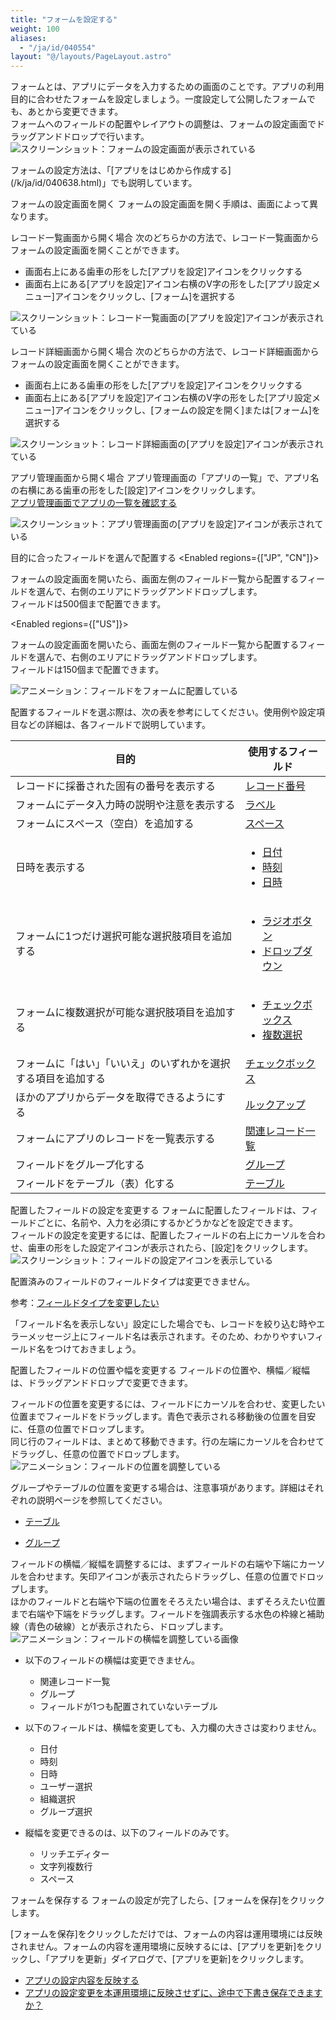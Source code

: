 ```yaml
---
title: "フォームを設定する"
weight: 100
aliases:
  - "/ja/id/040554"
layout: "@/layouts/PageLayout.astro"
---
```




フォームとは、アプリにデータを入力するための画面のことです。アプリの利用目的に合わせたフォームを設定しましょう。一度設定して公開したフォームでも、あとから変更できます。  
フォームへのフィールドの配置やレイアウトの調整は、フォームの設定画面でドラッグアンドドロップで行います。  
<Img src="/k/kintone/img-ja/set_form_img1.png" alt="スクリーンショット：フォームの設定画面が表示されている" />

<Reference>
フォームの設定方法は、「[アプリをはじめから作成する](/k/ja/id/040638.html)」でも説明しています。

</Reference>

<Heading id="form_set_form_10">フォームの設定画面を開く</Heading>
フォームの設定画面を開く手順は、画面によって異なります。

<Heading level={3} id="form_set_form_1010">レコード一覧画面から開く場合</Heading>
次のどちらかの方法で、レコード一覧画面からフォームの設定画面を開くことができます。

* 画面右上にある歯車の形をした[アプリを設定]アイコンをクリックする
* 画面右上にある[アプリを設定]アイコン右横のV字の形をした[アプリ設定メニュー]アイコンをクリックし、[フォーム]を選択する

<Img src="/k/kintone/img-ja/set_form_img03.png" alt="スクリーンショット：レコード一覧画面の[アプリを設定]アイコンが表示されている" />

<Heading level={3} id="form_set_form_1020">レコード詳細画面から開く場合</Heading>
次のどちらかの方法で、レコード詳細画面からフォームの設定画面を開くことができます。

* 画面右上にある歯車の形をした[アプリを設定]アイコンをクリックする
* 画面右上にある[アプリを設定]アイコン右横のV字の形をした[アプリ設定メニュー]アイコンをクリックし、[フォームの設定を開く]または[フォーム]を選択する

<Img src="/k/kintone/img-ja/set_form_img04.png" alt="スクリーンショット：レコード詳細画面の[アプリを設定]アイコンが表示されている" />

<Heading level={3} id="form_set_form_1030">アプリ管理画面から開く場合</Heading>
アプリ管理画面の「アプリの一覧」で、アプリ名の右横にある歯車の形をした[設定]アイコンをクリックします。  
[アプリ管理画面でアプリの一覧を確認する](/k/ja/id/04012.html)

<Img src="/k/kintone/img-ja/set_form_img05.png" alt="スクリーンショット：アプリ管理画面の[アプリを設定]アイコンが表示されている" />

<Heading id="form_set_form_20">目的に合ったフィールドを選んで配置する</Heading>
<Enabled regions={["JP", "CN"]}>

フォームの設定画面を開いたら、画面左側のフィールド一覧から配置するフィールドを選んで、右側のエリアにドラッグアンドドロップします。  
フィールドは500個まで配置できます。


</Enabled>

<Enabled regions={["US"]}>

フォームの設定画面を開いたら、画面左側のフィールド一覧から配置するフィールドを選んで、右側のエリアにドラッグアンドドロップします。  
フィールドは150個まで配置できます。


</Enabled>

<Img src="/k/kintone/img-ja/set_form_img06.gif" alt="アニメーション：フィールドをフォームに配置している" />

配置するフィールドを選ぶ際は、次の表を参考にしてください。使用例や設定項目などの詳細は、各フィールドで説明しています。

<table>
    <thead>
        <tr>
            <th><b>目的</b></th>
            <th><b>使用するフィールド</b></th>
        </tr>
    </thead>
    <tbody>
        <tr>
            <td>レコードに採番された固有の番号を表示する</td>
            <td><a href="/k/ja/id/040536.html">レコード番号</a></td>
        </tr>
        <tr>
            <td>フォームにデータ入力時の説明や注意を表示する</td>
            <td><a href="/k/ja/id/040531.html">ラベル</a></td>
        </tr>
        <tr>
            <td>フォームにスペース（空白）を追加する</td>
            <td><a href="/k/ja/id/040515.html">スペース</a></td>
        </tr>
        <tr>
            <td>
              日時を表示する
            </td>
            <td>
              <ul>
                <li><a href="/k/ja/id/040521.html">日付</a></li>
                <li><a href="/k/ja/id/040540.html">時刻</a></li>
                <li><a href="/k/ja/id/040522.html">日時</a></li>
              </ul>
            </td>
        </tr>
        <tr>
            <td>フォームに1つだけ選択可能な選択肢項目を追加する</td>
            <td>
              <ul>
                <li><a href="/k/ja/id/040535.html">ラジオボタン</a></li>
                <li><a href="/k/ja/id/040524.html">ドロップダウン</a></li>
              </ul>
            </td>
        </tr>
        <tr>
            <td>フォームに複数選択が可能な選択肢項目を追加する</td>
            <td>
              <ul>
                <li><a href="/k/ja/id/040518.html">チェックボックス</a></li>
                <li><a href="/k/ja/id/040533.html">複数選択</a></li>
              </ul>
            </td>
        </tr>
        <tr>
            <td>フォームに「はい」「いいえ」のいずれかを選択する項目を追加する</td>
            <td><a href="/k/ja/id/040518.html">チェックボックス</a></td>
        </tr>
        <tr>
            <td>ほかのアプリからデータを取得できるようにする</td>
            <td><a href="/k/ja/id/040526.html">ルックアップ</a></td>
        </tr>
        <tr>
            <td>フォームにアプリのレコードを一覧表示する</td>
            <td><a href="/k/ja/id/040527.html">関連レコード一覧</a></td>
        </tr>
        <tr>
            <td>フィールドをグループ化する</td>
            <td><a href="/k/ja/id/040525.html">グループ</a></td>
        </tr>
        <tr>
            <td>フィールドをテーブル（表）化する</td>
            <td><a href="/k/ja/id/040529.html">テーブル</a></td>
        </tr>
    </tbody>
</table>

<Heading id="form_set_form_30">配置したフィールドの設定を変更する</Heading>
フォームに配置したフィールドは、フィールドごとに、名前や、入力を必須にするかどうかなどを設定できます。  
フィールドの設定を変更するには、配置したフィールドの右上にカーソルを合わせ、歯車の形をした設定アイコンが表示されたら、[設定]をクリックします。
<Img src="/k/kintone/img-ja/set_form_img2.png" alt="スクリーンショット：フィールドの設定アイコンを表示している" />

<Note>

配置済みのフィールドのフィールドタイプは変更できません。  

参考：[フィールドタイプを変更したい](/k/ja/id/040776.html)

</Note>

<Hint>

「フィールド名を表示しない」設定にした場合でも、レコードを絞り込む時やエラーメッセージ上にフィールド名は表示されます。そのため、わかりやすいフィールド名をつけておきましょう。


</Hint>

<Heading id="form_set_form_40">配置したフィールドの位置や幅を変更する</Heading>
フィールドの位置や、横幅／縦幅は、ドラッグアンドドロップで変更できます。

フィールドの位置を変更するには、フィールドにカーソルを合わせ、変更したい位置までフィールドをドラッグします。青色で表示される移動後の位置を目安に、任意の位置でドロップします。  
同じ行のフィールドは、まとめて移動できます。行の左端にカーソルを合わせてドラッグし、任意の位置でドロップします。
<Img src="/k/kintone/img-ja/set_form_img08.gif" alt="アニメーション：フィールドの位置を調整している" />

<Note>


グループやテーブルの位置を変更する場合は、注意事項があります。詳細はそれぞれの説明ページを参照してください。


* [テーブル](/k/ja/id/040529.html)

* [グループ](/k/ja/id/040525.html)


</Note>

フィールドの横幅／縦幅を調整するには、まずフィールドの右端や下端にカーソルを合わせます。矢印アイコンが表示されたらドラッグし、任意の位置でドロップします。  
ほかのフィールドと右端や下端の位置をそろえたい場合は、まずそろえたい位置まで右端や下端をドラッグします。フィールドを強調表示する水色の枠線と補助線（青色の破線）とが表示されたら、ドロップします。
<Img src="/k/kintone/img-ja/set_form_img07.gif" alt="アニメーション：フィールドの横幅を調整している画像" />

<Note>


* 以下のフィールドの横幅は変更できません。
  * 関連レコード一覧
  * グループ
  * フィールドが1つも配置されていないテーブル


* 以下のフィールドは、横幅を変更しても、入力欄の大きさは変わりません。
  * 日付
  * 時刻
  * 日時
  * ユーザー選択
  * 組織選択
  * グループ選択


* 縦幅を変更できるのは、以下のフィールドのみです。
  * リッチエディター
  * 文字列複数行
  * スペース


</Note>

<Heading id="form_set_form_50">フォームを保存する</Heading>
フォームの設定が完了したら、[フォームを保存]をクリックします。

[フォームを保存]をクリックしただけでは、フォームの内容は運用環境には反映されません。フォームの内容を運用環境に反映するには、[アプリを更新]をクリックし、「アプリを更新」ダイアログで、[アプリを更新]をクリックします。

<Reference>

* [アプリの設定内容を反映する](/k/ja/id/040473.html#app_settings_app_changesettings_20)
* [アプリの設定変更を本運用環境に反映させずに、途中で下書き保存できますか？](/k/ja/id/040223.html)


</Reference>
